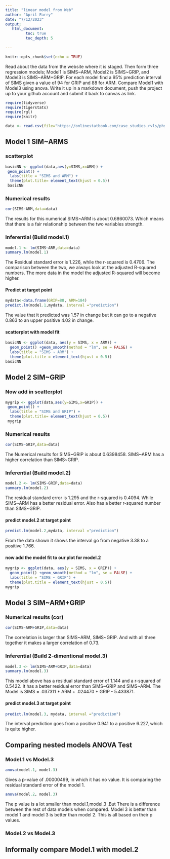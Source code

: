 ```yaml
---
title: "linear model from Web"
author: "April Parry"
date: "7/12/2023"
output:
   html_document:
         toc: true
         toc_depth: 5
        
---
```


```r
knitr::opts_chunk$set(echo = TRUE)
```

Read about the data from the website where it is staged.  Then form three regression models; Model1 is SIMS~ARM, Model2 is SIMS~GRIP, and Model3 is SIMS~ARM+GRIP. For each model find a 95% prediction interval of SIMS given a value of 94  for GRIP and 88 for ARM. Compare Model1 with Model3 using anova. Write it up in a markdown document, push the project up to your github account and submit it back to canvas as link. 

 


```r
require(tidyverse)
require(tigerstats)
require(rgl)
require(knitr)

```

```r
data <- read.csv(file="https://onlinestatbook.com/case_studies_rvls/physical_strength/data.txt",sep="",header=TRUE)  
```


## Model 1 SIM~ARMS




### scatterplot

```r
basicNN <- ggplot(data,aes(y=SIMS,x=ARM)) +
 geom_point() +
  labs(title = "SIMS and ARM") +
  theme(plot.title= element_text(hjust = 0.5))
 basicNN
```
  
### Numerical results

```r
cor(SIMS~ARM,data=data)
```
The results for this numerical SIMS~ARM is about 0.6860073. Which means that there is a fair relationship between the two variables strength.

### Inferential  (Build model.1)

```r
model.1 <- lm(SIMS~ARM,data=data)
summary.lm(model.1)
```

The Residual standard error is 1.226, while the r-squared is 0.4706. The comparison between the two, we always look at the adjusted R-squared numbers. The more data in the model the adjusted R-squared will become higher.


#### Predict at target point

```r
mydata<-data.frame(GRIP=88, ARM=184)
predict.lm(model.1,mydata, interval ="prediction")
```

The value that it predicted was 1.57 in change but it can go to a negative 0.863 to an upper positive 4.02 in change.


#### scatterplot with model fit
  
```r
basicNN <- ggplot(data, aes(y = SIMS, x = ARM)) +
  geom_point() +geom_smooth(method = "lm", se = FALSE) +
  labs(title = "SIMS ~ ARM") +
  theme(plot.title = element_text(hjust = 0.5))
basicNN
```


## Model 2 SIM~GRIP


### Now add in scatterplot


```r
mygrip <- ggplot(data,aes(y=SIMS,x=GRIP)) +
 geom_point() +
  labs(title = "SIMS and GRIP") +
  theme(plot.title= element_text(hjust = 0.5))
 mygrip
```


### Numerical results 


```r
cor(SIMS~GRIP,data=data)
```

The Numerical results for SIMS~GRIP is about 0.6398458. SIMS~ARM has a higher correlation than SIMS~GRIP.

### Inferential  (Build model.2)
  
```r
model.2 <- lm(SIMS~GRIP,data=data)
summary.lm(model.2)
```

The residual standard error is 1.295 and the r-squared is 0.4094. While SIMS~ARM has a better residual error. Also has a better r-squared number than SIMS~GRIP.

#### predict model.2 at target point

```r
predict.lm(model.2,mydata, interval ="prediction")
```

From the data shown it shows the interval go from negative 3.38 to a positive 1.766.


#### now add the model fit to our plot for model.2
  
```r
mygrip <- ggplot(data, aes(y = SIMS, x = GRIP)) +
  geom_point() +geom_smooth(method = "lm", se = FALSE) +
  labs(title = "SIMS ~ GRIP") +
  theme(plot.title = element_text(hjust = 0.5))
mygrip
```

## Model 3 SIM~ARM+GRIP



### Numerical results (cor)


```r
cor(SIMS~ARM+GRIP,data=data)
```
  
The correlation is larger than SIMS~ARM, SIMS~GRIP. And with all three together it makes a larger correlation of 0.73.
  
  
### Inferential  (Build 2-dimentional model.3)


```r
model.3 <- lm(SIMS~ARM+GRIP,data=data)
summary.lm(model.3)
```

This model above has a residual standard error of 1.144 and a r-squared of 0.5422. It has a better residual error than SIMS~GRIP and SIMS~ARM. The Model is SIMS = .037311 * ARM + .024470 * GRIP - 5.433871.


#### predict model.3 at target point


```r
predict.lm(model.3, mydata, interval ="prediction")
```

The interval prediction goes from a positive 0.941 to a positive 6.227, which is quite higher.

## Comparing nested models ANOVA Test

### Model.1 vs Model.3

```r
anova(model.1, model.3)
```

Gives a p-value of .00000499, in which it has no value. It is comparing the residual standard error of the model 1.

```r
anova(model.2, model.3)
```

The p value is a lot smaller than model.1,model.3 .But There is a difference between the rest of data models when compared. Model 3 is better than model 1 and model 3 is better than model 2. This is all based on their p values. 

### Model.2 vs Model.3

## Informally compare Model.1 with model.2

